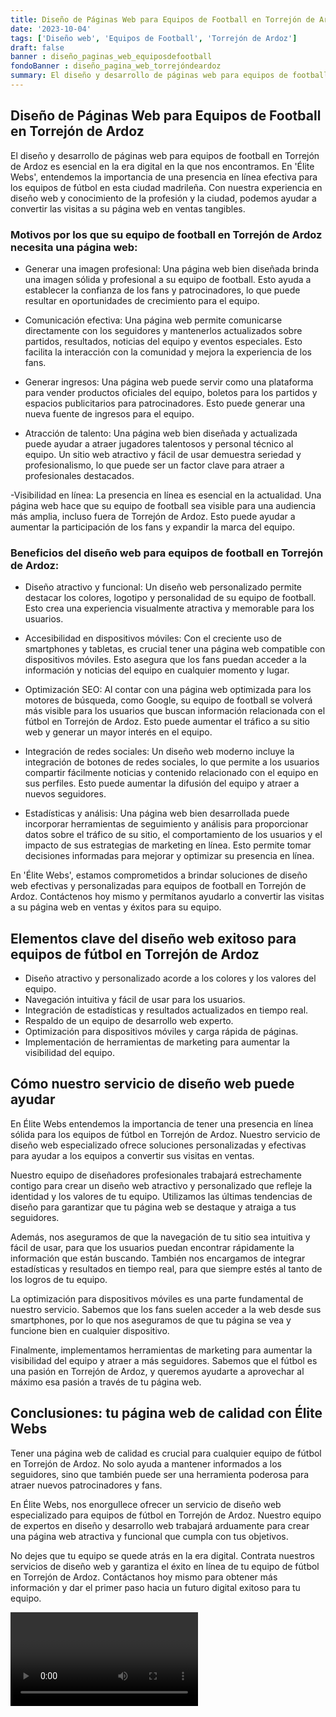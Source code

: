 ```yaml
---
title: Diseño de Páginas Web para Equipos de Football en Torrejón de Ardoz
date: '2023-10-04'
tags: ['Diseño web', 'Equipos de Football', 'Torrejón de Ardoz']
draft: false
banner : diseño_paginas_web_equiposdefootball
fondoBanner : diseño_pagina_web_torrejóndeardoz
summary: El diseño y desarrollo de páginas web para equipos de football en Torrejón de Ardoz es esencial en la era digital en la que nos encontramos. En 'Élite Webs', entendemos la importancia de una presencia en línea efectiva para los equipos de fútbol en esta ciudad madrileña. Con nuestra experiencia en diseño web y conocimiento de la profesión y la ciudad, podemos ayudar a convertir las visitas a su página web en ventas tangibles.
---
```


## Diseño de Páginas Web para Equipos de Football en Torrejón de Ardoz

El diseño y desarrollo de páginas web para equipos de football en Torrejón de Ardoz es esencial en la era digital en la que nos encontramos. En 'Élite Webs', entendemos la importancia de una presencia en línea efectiva para los equipos de fútbol en esta ciudad madrileña. Con nuestra experiencia en diseño web y conocimiento de la profesión y la ciudad, podemos ayudar a convertir las visitas a su página web en ventas tangibles.

### Motivos por los que su equipo de football en Torrejón de Ardoz necesita una página web:

- Generar una imagen profesional: Una página web bien diseñada brinda una imagen sólida y profesional a su equipo de football. Esto ayuda a establecer la confianza de los fans y patrocinadores, lo que puede resultar en oportunidades de crecimiento para el equipo.

- Comunicación efectiva: Una página web permite comunicarse directamente con los seguidores y mantenerlos actualizados sobre partidos, resultados, noticias del equipo y eventos especiales. Esto facilita la interacción con la comunidad y mejora la experiencia de los fans.

- Generar ingresos: Una página web puede servir como una plataforma para vender productos oficiales del equipo, boletos para los partidos y espacios publicitarios para patrocinadores. Esto puede generar una nueva fuente de ingresos para el equipo.

- Atracción de talento: Una página web bien diseñada y actualizada puede ayudar a atraer jugadores talentosos y personal técnico al equipo. Un sitio web atractivo y fácil de usar demuestra seriedad y profesionalismo, lo que puede ser un factor clave para atraer a profesionales destacados.

-Visibilidad en línea: La presencia en línea es esencial en la actualidad. Una página web hace que su equipo de football sea visible para una audiencia más amplia, incluso fuera de Torrejón de Ardoz. Esto puede ayudar a aumentar la participación de los fans y expandir la marca del equipo.

### Beneficios del diseño web para equipos de football en Torrejón de Ardoz:

- Diseño atractivo y funcional: Un diseño web personalizado permite destacar los colores, logotipo y personalidad de su equipo de football. Esto crea una experiencia visualmente atractiva y memorable para los usuarios.

- Accesibilidad en dispositivos móviles: Con el creciente uso de smartphones y tabletas, es crucial tener una página web compatible con dispositivos móviles. Esto asegura que los fans puedan acceder a la información y noticias del equipo en cualquier momento y lugar.

- Optimización SEO: Al contar con una página web optimizada para los motores de búsqueda, como Google, su equipo de football se volverá más visible para los usuarios que buscan información relacionada con el fútbol en Torrejón de Ardoz. Esto puede aumentar el tráfico a su sitio web y generar un mayor interés en el equipo.

- Integración de redes sociales: Un diseño web moderno incluye la integración de botones de redes sociales, lo que permite a los usuarios compartir fácilmente noticias y contenido relacionado con el equipo en sus perfiles. Esto puede aumentar la difusión del equipo y atraer a nuevos seguidores.

- Estadísticas y análisis: Una página web bien desarrollada puede incorporar herramientas de seguimiento y análisis para proporcionar datos sobre el tráfico de su sitio, el comportamiento de los usuarios y el impacto de sus estrategias de marketing en línea. Esto permite tomar decisiones informadas para mejorar y optimizar su presencia en línea.

En 'Élite Webs', estamos comprometidos a brindar soluciones de diseño web efectivas y personalizadas para equipos de football en Torrejón de Ardoz. Contáctenos hoy mismo y permítanos ayudarlo a convertir las visitas a su página web en ventas y éxitos para su equipo.

<GifSeo />

<Cta />

## Elementos clave del diseño web exitoso para equipos de fútbol en Torrejón de Ardoz

- Diseño atractivo y personalizado acorde a los colores y los valores del equipo.
- Navegación intuitiva y fácil de usar para los usuarios.
- Integración de estadísticas y resultados actualizados en tiempo real.
- Respaldo de un equipo de desarrollo web experto.
- Optimización para dispositivos móviles y carga rápida de páginas.
- Implementación de herramientas de marketing para aumentar la visibilidad del equipo.

## Cómo nuestro servicio de diseño web puede ayudar

En Élite Webs entendemos la importancia de tener una presencia en línea sólida para los equipos de fútbol en Torrejón de Ardoz. Nuestro servicio de diseño web especializado ofrece soluciones personalizadas y efectivas para ayudar a los equipos a convertir sus visitas en ventas.

Nuestro equipo de diseñadores profesionales trabajará estrechamente contigo para crear un diseño web atractivo y personalizado que refleje la identidad y los valores de tu equipo. Utilizamos las últimas tendencias de diseño para garantizar que tu página web se destaque y atraiga a tus seguidores.

Además, nos aseguramos de que la navegación de tu sitio sea intuitiva y fácil de usar, para que los usuarios puedan encontrar rápidamente la información que están buscando. También nos encargamos de integrar estadísticas y resultados en tiempo real, para que siempre estés al tanto de los logros de tu equipo.

La optimización para dispositivos móviles es una parte fundamental de nuestro servicio. Sabemos que los fans suelen acceder a la web desde sus smartphones, por lo que nos aseguramos de que tu página se vea y funcione bien en cualquier dispositivo.

Finalmente, implementamos herramientas de marketing para aumentar la visibilidad del equipo y atraer a más seguidores. Sabemos que el fútbol es una pasión en Torrejón de Ardoz, y queremos ayudarte a aprovechar al máximo esa pasión a través de tu página web.

## Conclusiones: tu página web de calidad con Élite Webs

Tener una página web de calidad es crucial para cualquier equipo de fútbol en Torrejón de Ardoz. No solo ayuda a mantener informados a los seguidores, sino que también puede ser una herramienta poderosa para atraer nuevos patrocinadores y fans.

En Élite Webs, nos enorgullece ofrecer un servicio de diseño web especializado para equipos de fútbol en Torrejón de Ardoz. Nuestro equipo de expertos en diseño y desarrollo web trabajará arduamente para crear una página web atractiva y funcional que cumpla con tus objetivos.

No dejes que tu equipo se quede atrás en la era digital. Contrata nuestros servicios de diseño web y garantiza el éxito en línea de tu equipo de fútbol en Torrejón de Ardoz. Contáctanos hoy mismo para obtener más información y dar el primer paso hacia un futuro digital exitoso para tu equipo.

<Video />

<CtaBot job='Equipos de Football' city='Torrejón de Ardoz'/>

<Gmaps query='Torrejón de Ardoz+españa+maps' />